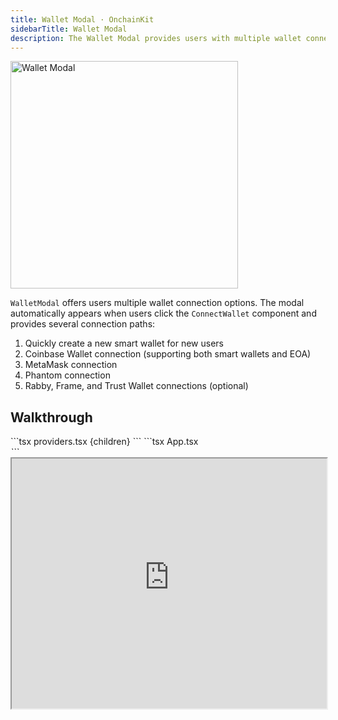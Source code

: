 ```yaml
---
title: Wallet Modal · OnchainKit
sidebarTitle: Wallet Modal
description: The Wallet Modal provides users with multiple wallet connection options in a polished interface.
---
```


<Frame>
<img 
  alt="Wallet Modal"
  src="/images/onchainkit/wallet-modal.png"
  height="364"
  width="364"
  className="mx-400"
/>
</Frame>

`WalletModal` offers users multiple wallet connection options. The modal automatically appears when users click the `ConnectWallet` component and provides several connection paths:

1. Quickly create a new smart wallet for new users
2. Coinbase Wallet connection (supporting both smart wallets and EOA)
3. MetaMask connection
4. Phantom connection
5. Rabby, Frame, and Trust Wallet connections (optional)

## Walkthrough

<Steps>
  <Step title="Configure the OnchainKitProvider with modal settings:">
  ```tsx providers.tsx
  <OnchainKitProvider
    apiKey={process.env.ONCHAINKIT_API_KEY}
    chain={base}
    config={{
      appearance: {
        name: 'Your App Name',        // Displayed in modal header
        logo: 'https://your-logo.com',// Displayed in modal header
        mode: '400',                 // 'light' | 'dark' | '400'
        theme: 'default',             // 'default' or custom theme
      },
      wallet: { // [!code focus]
        display: 'modal', // [!code focus]
        termsUrl: 'https://...', // [!code focus]
        privacyUrl: 'https://...', // [!code focus]
        },
    }}
  >
    {children}
  </OnchainKitProvider>
  ```

  </Step>
  <Step title="Use the ConnectWallet component in your UI:">
  ```tsx App.tsx
  <Wallet>
    <ConnectWallet>
      <Avatar className="h-6 w-6" />
      <Name />
    </ConnectWallet>
    <WalletDropdown>
      <Identity className="px-4 pt-3 pb-2" hasCopyAddressOnClick>
        <Avatar />
        <Name />
        <Address />
        <EthBalance />
      </Identity>
      <WalletDropdownDisconnect />
    </WalletDropdown>
  </Wallet>
  ```

  <iframe
    src="https://684b5e62b1ff46bc5bf83966-aijszlfakk.chromatic.com/iframe.html?args=&id=onchainkit-wallet-modal--connect-wallet-in-ui&viewMode=story&dark=true&hero=true"
    width="100%"
    height="400"
  />
  {/* <AppWithWalletModal>
    <div className="my-10 flex justify-center">
      <Wallet>
        <ConnectWallet>
          <Avatar className="h-6 w-6" />
          <Name />
        </ConnectWallet>
        <WalletDropdown>
          <Identity className="px-4 pt-3 pb-2" hasCopyAddressOnClick>
            <Avatar />
            <Name />
            <Address className={color.foregroundMuted} />
            <EthBalance />
          </Identity>
          <WalletDropdownDisconnect />
        </WalletDropdown>
      </Wallet>
    </div>
  </AppWithWalletModal> */}

  </Step>
</Steps>

## Components

The Wallet Modal components are designed to work together hierarchically:

- `<OnchainKitProvider />` - Configures the modal settings and appearance
- `<ConnectWallet />` - Triggers the modal to open when clicked
- `<WalletModal />` - The modal interface itself, containing:
  - Smart wallet creation flow
  - Coinbase Wallet connection
  - MetaMask connection
  - Phantom connection
  - Rabby, Trust, and Frame Wallet connections (if enabled)
  - Terms and privacy policy links

The modal automatically handles:

- Wallet connection states
- Error handling
- Mobile/desktop responsive behavior
- Theme customization
- Terms/privacy policy display

## Additional Wallet Support

By default, the wallet modal includes Coinbase Wallet, MetaMask, and Phantom as connection options. You can enable additional wallet support by configuring the `supportedWallets` object in the `OnchainKitProvider`:

```tsx
<OnchainKitProvider
  apiKey={process.env.ONCHAINKIT_API_KEY}
  chain={base}
  config={{
    appearance: {
      name: 'Your App Name',
      logo: 'https://your-logo.com',
      mode: '400',
      theme: 'default',
    },
    wallet: {
      display: 'modal',
      termsUrl: 'https://...',
      privacyUrl: 'https://...',
      supportedWallets: { // [!code focus]
        rabby: true, // [!code focus]
        trust: true, // [!code focus]
        frame: true, // [!code focus]
      }, // [!code focus]
    },
  }}
>
  {children}
</OnchainKitProvider>
```

Each wallet can be individually enabled or disabled as needed. If no `supportedWallets` configuration is provided, the additional wallets will be disabled by default.


<PolicyBanner />